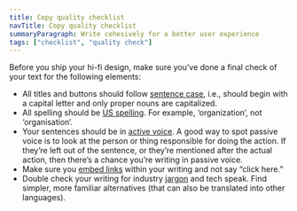 ```yaml
---
title: Copy quality checklist
navTitle: Copy quality checklist
summaryParagraph: Write cohesively for a better user experience
tags: ["checklist", "quality check"]
---
```


Before you ship your hi-fi design, make sure you’ve done a final check of your text for the following elements:


*   All titles and buttons should follow <span style="text-decoration:underline;">sentence case</span>, i.e., should begin with a capital letter and only proper nouns are capitalized. 
*   All spelling should be <span style="text-decoration:underline;">US spelling</span>. For example, ‘organization’, not ‘organisation’.
*   Your sentences should be in <span style="text-decoration:underline;">active voice</span>. A good way to spot passive voice is to look at the person or thing responsible for doing the action. If they’re left out of the sentence, or they’re mentioned after the actual action, then there’s a chance you’re writing in passive voice.
*   Make sure you <span style="text-decoration:underline;">embed links</span> within your writing and not say “click here.”
*   Double check your writing for industry <span style="text-decoration:underline;">jargon</span> and tech speak. Find simpler, more familiar alternatives (that can also be translated into other languages).